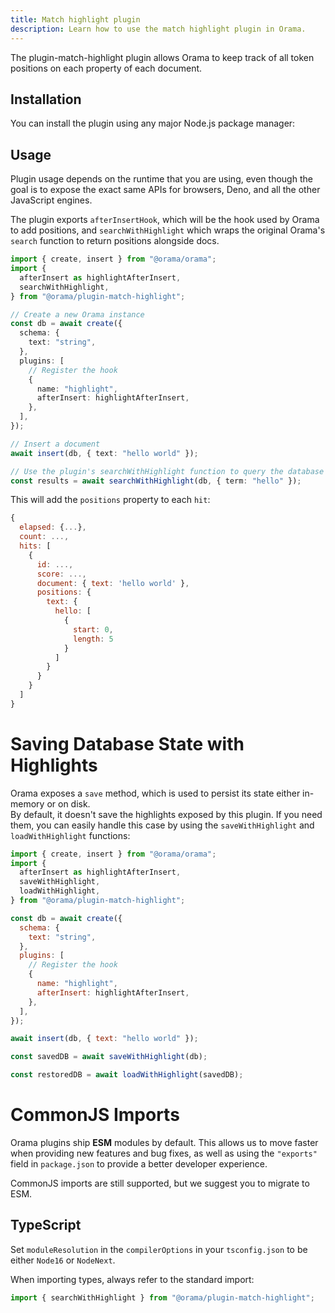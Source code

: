 ```yaml
---
title: Match highlight plugin
description: Learn how to use the match highlight plugin in Orama.
---
```




The plugin-match-highlight plugin allows Orama to keep track of all token positions on each property of each document.

## Installation

You can install the plugin using any major Node.js package manager:

<Install pkg="@orama/plugin-match-highlight" />

## Usage

Plugin usage depends on the runtime that you are using, even though the goal is to expose the exact same APIs for browsers, Deno, and all the other JavaScript engines.

The plugin exports `afterInsertHook`, which will be the hook used by Orama to add positions, and `searchWithHighlight` which wraps the original Orama's `search` function to return positions alongside docs.

```typescript copy
import { create, insert } from "@orama/orama";
import {
  afterInsert as highlightAfterInsert,
  searchWithHighlight,
} from "@orama/plugin-match-highlight";

// Create a new Orama instance
const db = await create({
  schema: {
    text: "string",
  },
  plugins: [
    // Register the hook
    {
      name: "highlight",
      afterInsert: highlightAfterInsert,
    },
  ],
});

// Insert a document
await insert(db, { text: "hello world" });

// Use the plugin's searchWithHighlight function to query the database
const results = await searchWithHighlight(db, { term: "hello" });
```

This will add the `positions` property to each `hit`:

```js copy
{
  elapsed: {...},
  count: ...,
  hits: [
    {
      id: ...,
      score: ...,
      document: { text: 'hello world' },
      positions: {
        text: {
          hello: [
            {
              start: 0,
              length: 5
            }
          ]
        }
      }
    }
  ]
}
```

# Saving Database State with Highlights

Orama exposes a `save` method, which is used to persist its state either in-memory or on disk. \
By default, it doesn't save the highlights exposed by this plugin. If you need them, you can easily handle this case by using the `saveWithHighlight` and `loadWithHighlight` functions:

```js
import { create, insert } from "@orama/orama";
import {
  afterInsert as highlightAfterInsert,
  saveWithHighlight,
  loadWithHighlight,
} from "@orama/plugin-match-highlight";

const db = await create({
  schema: {
    text: "string",
  },
  plugins: [
    // Register the hook
    {
      name: "highlight",
      afterInsert: highlightAfterInsert,
    },
  ],
});

await insert(db, { text: "hello world" });

const savedDB = await saveWithHighlight(db);

const restoredDB = await loadWithHighlight(savedDB);
```

# CommonJS Imports

Orama plugins ship **ESM** modules by default. This allows us to move faster when providing new features and bug fixes, as well as using the `"exports"` field in `package.json` to provide a better developer experience.

CommonJS imports are still supported, but we suggest you to migrate to ESM.

## TypeScript

Set `moduleResolution` in the `compilerOptions` in your `tsconfig.json` to be either `Node16` or `NodeNext`.

When importing types, always refer to the standard import:

```ts copy
import { searchWithHighlight } from "@orama/plugin-match-highlight";
```
